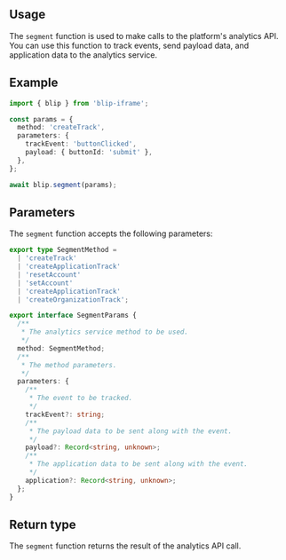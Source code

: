 

## Usage

The `segment` function is used to make calls to the platform's analytics API.
You can use this function to track events, send payload data, and application data to the analytics service.

## Example

```ts
import { blip } from 'blip-iframe';

const params = {
  method: 'createTrack',
  parameters: {
    trackEvent: 'buttonClicked',
    payload: { buttonId: 'submit' },
  },
};

await blip.segment(params);
```

## Parameters

The `segment` function accepts the following parameters:

```ts
export type SegmentMethod =
  | 'createTrack'
  | 'createApplicationTrack'
  | 'resetAccount'
  | 'setAccount'
  | 'createApplicationTrack'
  | 'createOrganizationTrack';

export interface SegmentParams {
  /**
   * The analytics service method to be used.
   */
  method: SegmentMethod;
  /**
   * The method parameters.
   */
  parameters: {
    /**
     * The event to be tracked.
     */
    trackEvent?: string;
    /**
     * The payload data to be sent along with the event.
     */
    payload?: Record<string, unknown>;
    /**
     * The application data to be sent along with the event.
     */
    application?: Record<string, unknown>;
  };
}
```

## Return type

The `segment` function returns the result of the analytics API call.
